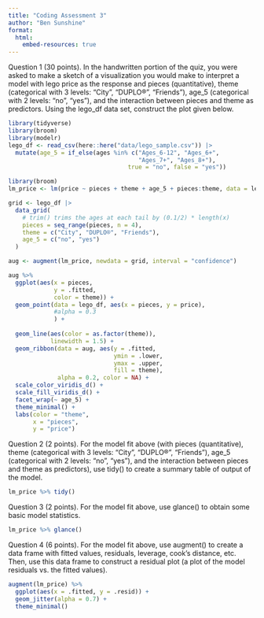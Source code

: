 ```yaml
---
title: "Coding Assessment 3"
author: "Ben Sunshine"
format: 
  html:
    embed-resources: true
---
```


Question 1 (30 points). In the handwritten portion of the quiz, you were asked to make a sketch of a visualization you would make to interpret a model with lego price as the response and pieces (quantitative), theme (categorical with 3 levels: "City", "DUPLO®", "Friends"), age_5 (categorical with 2 levels: "no", "yes"), and the interaction between pieces and theme as predictors. Using the lego_df data set, construct the plot given below.

```r
library(tidyverse)
library(broom)
library(modelr)
lego_df <- read_csv(here::here("data/lego_sample.csv")) |> 
  mutate(age_5 = if_else(ages %in% c("Ages_6-12", "Ages_6+",
                                     "Ages_7+", "Ages_8+"),
                                  true = "no", false = "yes"))


```
```r
library(broom)
lm_price <- lm(price ~ pieces + theme + age_5 + pieces:theme, data = lego_df)

grid <- lego_df |>
  data_grid(
    # trim() trims the ages at each tail by (0.1/2) * length(x)
    pieces = seq_range(pieces, n = 4),
    theme = c("City", "DUPLO®", "Friends"),
    age_5 = c("no", "yes")
  ) 

aug <- augment(lm_price, newdata = grid, interval = "confidence")

aug %>%
  ggplot(aes(x = pieces,
             y = .fitted,
             color = theme)) +
  geom_point(data = lego_df, aes(x = pieces, y = price), 
             #alpha = 0.3
             ) +
  
  geom_line(aes(color = as.factor(theme)), 
            linewidth = 1.5) +
  geom_ribbon(data = aug, aes(y = .fitted,
                              ymin = .lower,
                              ymax = .upper,
                              fill = theme),
              alpha = 0.2, color = NA) +
  scale_color_viridis_d() +
  scale_fill_viridis_d() +
  facet_wrap(~ age_5) +
  theme_minimal() +
  labs(color = "theme",
       x = "pieces",
       y = "price")
```



Question 2 (2 points). For the model fit above (with pieces (quantitative), theme (categorical with 3 levels: "City", "DUPLO®", "Friends"), age_5 (categorical with 2 levels: "no", "yes"), and the interaction between pieces and theme as predictors), use tidy() to create a summary table of output of the model.


```r
lm_price %>% tidy()
```


Question 3 (2 points). For the model fit above, use glance() to obtain some basic model statistics.

```r
lm_price %>% glance()
```

Question 4 (6 points). For the model fit above, use augment() to create a data frame with fitted values, residuals, leverage, cook’s distance, etc. Then, use this data frame to construct a residual plot (a plot of the model residuals vs. the fitted values).

```r
augment(lm_price) %>%
  ggplot(aes(x = .fitted, y = .resid)) +
  geom_jitter(alpha = 0.7) +
  theme_minimal()
```

